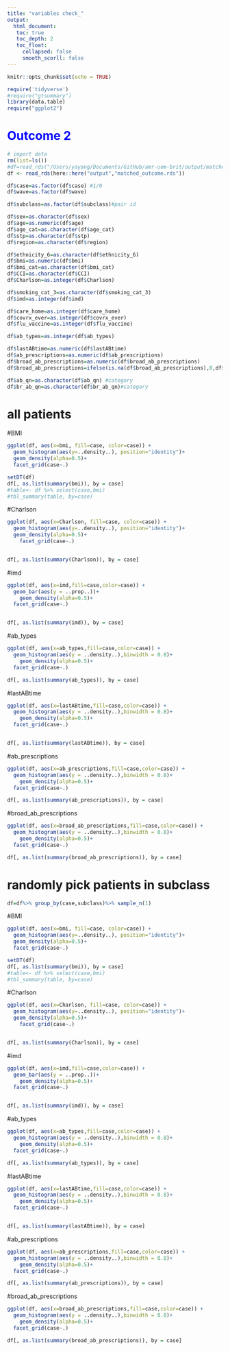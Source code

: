 ```yaml
---
title: "variables check_"
output: 
  html_document:
   toc: true
   toc_depth: 2
   toc_float:
     collapsed: false
     smooth_scorll: false
---
```


```r
knitr::opts_chunk$set(echo = TRUE)
```


```r
require('tidyverse')
#require("gtsummary")
library(data.table)
require("ggplot2")
```


# <font color=blue>**Outcome 2**</font>
```r
# import data
rm(list=ls())
#df=read_rds("/Users/yayang/Documents/GitHub/amr-uom-brit/output/matched_outcome.rds")
df <- read_rds(here::here("output","matched_outcome.rds"))

```

```r
df$case=as.factor(df$case) #1/0
df$wave=as.factor(df$wave)

df$subclass=as.factor(df$subclass)#pair id

df$sex=as.character(df$sex)
df$age=as.numeric(df$age)
df$age_cat=as.character(df$age_cat)
df$stp=as.character(df$stp)
df$region=as.character(df$region)

df$ethnicity_6=as.character(df$ethnicity_6)
df$bmi=as.numeric(df$bmi)
df$bmi_cat=as.character(df$bmi_cat)
df$CCI=as.character(df$CCI)
df$Charlson=as.integer(df$Charlson)

df$smoking_cat_3=as.character(df$smoking_cat_3)
df$imd=as.integer(df$imd)

df$care_home=as.integer(df$care_home)
df$covrx_ever=as.integer(df$covrx_ever)
df$flu_vaccine=as.integer(df$flu_vaccine)

df$ab_types=as.integer(df$ab_types)

df$lastABtime=as.numeric(df$lastABtime)
df$ab_prescriptions=as.numeric(df$ab_prescriptions)
df$broad_ab_prescriptions=as.numeric(df$broad_ab_prescriptions)
df$broad_ab_prescriptions=ifelse(is.na(df$broad_ab_prescriptions),0,df$broad_ab_prescriptions)

df$ab_qn=as.character(df$ab_qn) #category
df$br_ab_qn=as.character(df$br_ab_qn)#category

```

# all patients

#BMI
```r
ggplot(df, aes(x=bmi, fill=case, color=case)) +
  geom_histogram(aes(y=..density..), position="identity")+
  geom_density(alpha=0.5)+
  facet_grid(case~.)

setDT(df)
df[, as.list(summary(bmi)), by = case]
#table<- df %>% select(case,bmi)
#tbl_summary(table, by=case)

```

#Charlson
```r
ggplot(df, aes(x=Charlson, fill=case, color=case)) +
  geom_histogram(aes(y=..density..), position="identity")+
  geom_density(alpha=0.5)+
    facet_grid(case~.)


df[, as.list(summary(Charlson)), by = case]

```

#imd
```r
ggplot(df, aes(x=imd,fill=case,color=case)) +
  geom_bar(aes(y = ..prop..))+
    geom_density(alpha=0.5)+
  facet_grid(case~.)


df[, as.list(summary(imd)), by = case]
```

#ab_types
```r
ggplot(df, aes(x=ab_types,fill=case,color=case)) +
  geom_histogram(aes(y = ..density..),binwidth = 0.8)+
    geom_density(alpha=0.5)+
  facet_grid(case~.)

df[, as.list(summary(ab_types)), by = case]
```


#lastABtime
```r
ggplot(df, aes(x=lastABtime,fill=case,color=case)) +
  geom_histogram(aes(y = ..density..),binwidth = 0.8)+
    geom_density(alpha=0.5)+
  facet_grid(case~.)


df[, as.list(summary(lastABtime)), by = case]
```



#ab_prescriptions
```r
ggplot(df, aes(x=ab_prescriptions,fill=case,color=case)) +
  geom_histogram(aes(y = ..density..),binwidth = 0.8)+
    geom_density(alpha=0.5)+
  facet_grid(case~.)

df[, as.list(summary(ab_prescriptions)), by = case]

```



#broad_ab_prescriptions
```r
ggplot(df, aes(x=broad_ab_prescriptions,fill=case,color=case)) +
  geom_histogram(aes(y = ..density..),binwidth = 0.8)+
    geom_density(alpha=0.5)+
  facet_grid(case~.)

df[, as.list(summary(broad_ab_prescriptions)), by = case]
```



# randomly pick patients in subclass
```r
df=df%>% group_by(case,subclass)%>% sample_n(1)
```


#BMI
```r
ggplot(df, aes(x=bmi, fill=case, color=case)) +
  geom_histogram(aes(y=..density..), position="identity")+
  geom_density(alpha=0.5)+
  facet_grid(case~.)

setDT(df)
df[, as.list(summary(bmi)), by = case]
#table<- df %>% select(case,bmi)
#tbl_summary(table, by=case)

```

#Charlson
```r
ggplot(df, aes(x=Charlson, fill=case, color=case)) +
  geom_histogram(aes(y=..density..), position="identity")+
  geom_density(alpha=0.5)+
    facet_grid(case~.)


df[, as.list(summary(Charlson)), by = case]

```

#imd
```r
ggplot(df, aes(x=imd,fill=case,color=case)) +
  geom_bar(aes(y = ..prop..))+
    geom_density(alpha=0.5)+
  facet_grid(case~.)


df[, as.list(summary(imd)), by = case]
```

#ab_types
```r
ggplot(df, aes(x=ab_types,fill=case,color=case)) +
  geom_histogram(aes(y = ..density..),binwidth = 0.8)+
    geom_density(alpha=0.5)+
  facet_grid(case~.)

df[, as.list(summary(ab_types)), by = case]
```


#lastABtime
```r
ggplot(df, aes(x=lastABtime,fill=case,color=case)) +
  geom_histogram(aes(y = ..density..),binwidth = 0.8)+
    geom_density(alpha=0.5)+
  facet_grid(case~.)


df[, as.list(summary(lastABtime)), by = case]
```



#ab_prescriptions
```r
ggplot(df, aes(x=ab_prescriptions,fill=case,color=case)) +
  geom_histogram(aes(y = ..density..),binwidth = 0.8)+
    geom_density(alpha=0.5)+
  facet_grid(case~.)

df[, as.list(summary(ab_prescriptions)), by = case]

```



#broad_ab_prescriptions
```r
ggplot(df, aes(x=broad_ab_prescriptions,fill=case,color=case)) +
  geom_histogram(aes(y = ..density..),binwidth = 0.8)+
    geom_density(alpha=0.5)+
  facet_grid(case~.)

df[, as.list(summary(broad_ab_prescriptions)), by = case]
```
